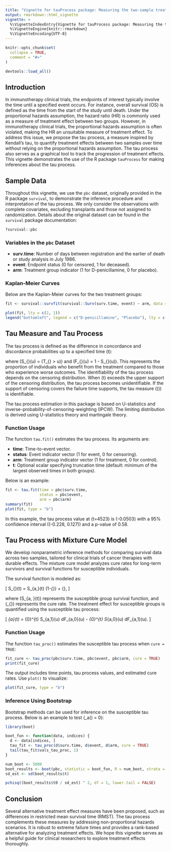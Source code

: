 ```yaml
---
title: "Vignette for tauProcess package: Measuring the two-sample treatment effect"
output: rmarkdown::html_vignette
vignette: >
  %\VignetteIndexEntry{Vignette for tauProcess package: Measuring the two-sample treatment effect}
  %\VignetteEngine{knitr::rmarkdown}
  %\VignetteEncoding{UTF-8}
---
```


```r
knitr::opts_chunk$set(
  collapse = TRUE,
  comment = "#>"
)
```

```r
devtools::load_all()
```

## Introduction

In immunotherapy clinical trials, the endpoints of interest typically involve the time until a specified event occurs. For instance, overall survival (OS) is defined as the time from the start of the study until death. Under the proportional hazards assumption, the hazard ratio (HR) is commonly used as a measure of treatment effect between two groups. However, in immunotherapy clinical trials, the proportional hazards assumption is often violated, making the HR an unsuitable measure of treatment effect. To address this issue, we propose the tau process, a measure inspired by Kendall's tau, to quantify treatment effects between two samples over time without relying on the proportional hazards assumption. The tau process also serves as a graphical tool to track the progression of treatment effects. This vignette demonstrates the use of the R package `tauProcess` for making inferences about the tau process.

## Sample Data

Throughout this vignette, we use the `pbc` dataset, originally provided in the R package `survival`, to demonstrate the inference procedure and interpretation of the tau process. We only consider the observations with complete covariates, excluding transplants and those not assigned to randomization. Details about the original dataset can be found in the `survival` package documentation:

```r
?survival::pbc
```

### Variables in the `pbc` Dataset

- **surv.time**: Number of days between registration and the earlier of death or study analysis in July 1986.
- **event**: Endpoint status (0 for censored, 1 for deceased).
- **arm**: Treatment group indicator (1 for D-penicillamine, 0 for placebo).

### Kaplan-Meier Curves

Below are the Kaplan-Meier curves for the two treatment groups:

```r
fit <- survival::survfit(survival::Surv(surv.time, event) ~ arm, data = pbc)

plot(fit, lty = c(2, 1))
legend("bottomleft", legend = c("D-penicillamine", "Placebo"), lty = c(1, 2))
```

## Tau Measure and Tau Process

The tau process is defined as the difference in concordance and discordance probabilities up to a specified time \(t\):

\begin{align*}
  \tau(t) &= \Pr(T_1 \wedge t > T_0) - \Pr(T_1 < T_0 \wedge t) \\
          &= \int_{0}^{t} S_1(u) dF_0(u) - \int_{0}^{t} S_0(u) dF_1(u)
\end{align*}

where \(S_{\ell}(u) = \Pr(T_{\ell} > u)\) and \(F_{\ell}(u) = 1 - S_{\ell}(u)\). This represents the proportion of individuals who benefit from the treatment compared to those who experience worse outcomes. The identifiability of the tau process depends on the censoring distribution. When \(t\) exceeds the upper support of the censoring distribution, the tau process becomes unidentifiable. If the support of censoring covers the failure time supports, the tau measure \(\tau(\infty)\) is identifiable.

The tau process estimation in this package is based on U-statistics and inverse-probability-of-censoring-weighting (IPCW). The limiting distribution is derived using U-statistics theory and martingale theory.

### Function Usage

The function `tau.fit()` estimates the tau process. Its arguments are:

- **time**: Time-to-event vector.
- **status**: Event indicator vector (1 for event, 0 for censoring).
- **arm**: Treatment group indicator vector (1 for treatment, 0 for control).
- **t**: Optional scalar specifying truncation time (default: minimum of the largest observed times in both groups).

Below is an example:

```r
fit <- tau.fit(time = pbc$surv.time,
               status = pbc$event,
               arm = pbc$arm)
summary(fit)
plot(fit, type = "b")
```

In this example, the tau process value at \(t=4523\) is \(-0.0503\) with a 95% confidence interval \((-0.228, 0.127)\) and a p-value of 0.58.

## Tau Process with Mixture Cure Model

We develop nonparametric inference methods for comparing survival data across two samples, tailored for clinical trials of cancer therapies with durable effects. The mixture cure model analyzes cure rates for long-term survivors and survival functions for susceptible individuals.

The survival function is modeled as:

\[
S_{\ell}(t) = S_{a,\ell}(t) (1-\eta_{\ell}) + \eta_{\ell},
\]

where \(S_{a, \ell}(t)\) represents the susceptible group survival function, and \(\eta_{\ell}\) represents the cure rate. The treatment effect for susceptible groups is quantified using the susceptible tau process:

\[
\tau_{a}(t) = \int_{0}^{t} S_{a,1}(u) dF_{a,0}(u) - \int_{0}^{t} S_{a,0}(u) dF_{a,1}(u).
\]

### Function Usage

The function `tau_proc()` estimates the susceptible tau process when `cure = TRUE`:

```r
fit_cure <- tau_proc(pbc$surv.time, pbc$event, pbc$arm, cure = TRUE)
print(fit_cure)
```

The output includes time points, tau process values, and estimated cure rates. Use `plot()` to visualize:

```r
plot(fit_cure, type = "b")
```

### Inference Using Bootstrap

Bootstrap methods can be used for inference on the susceptible tau process. Below is an example to test \(\tau_a(\infty) = 0\):

```r
library(boot)

boot_fun <- function(data, indices) {
  d <- data[indices, ]
  tau_fit <- tau_proc(d$surv.time, d$event, d$arm, cure = TRUE)
  tail(tau_fit$vals_tau_proc, 1)
}

num_boot <- 5000
boot_results <- boot(pbc, statistic = boot_fun, R = num_boot, strata = pbc$arm)
sd_est <- sd(boot_results$t)

pchisq((boot_results$t0 / sd_est) ^ 2, df = 1, lower.tail = FALSE)
```

## Conclusion

Several alternative treatment effect measures have been proposed, such as differences in restricted mean survival time (RMST). The tau process complements these measures by addressing non-proportional hazards scenarios. It is robust to extreme failure times and provides a rank-based alternative for analyzing treatment effects. We hope this vignette serves as a helpful guide for clinical researchers to explore treatment effects thoroughly.

